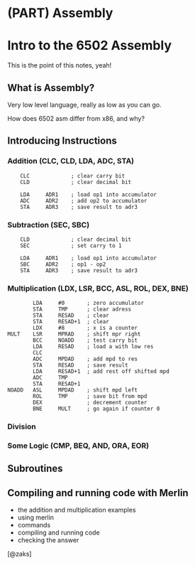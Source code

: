 # (PART) Assembly {-}

# Intro to the 6502 Assembly {#asm1}

This is the point of this notes, yeah!

## What is Assembly?

Very low level language, really as low as you can go.

How does 6502 asm differ from x86, and why?

## Introducing Instructions
### Addition (CLC, CLD, LDA, ADC, STA)

```
    CLC             ; clear carry bit    
    CLD             ; clear decimal bit

    LDA     ADR1    ; load op1 into accumulator
    ADC     ADR2    ; add op2 to accumulator
    STA     ADR3    ; save result to adr3
```

### Subtraction (SEC, SBC)

```
    CLD             ; clear decimal bit
    SEC             ; set carry to 1

    LDA     ADR1    ; load op1 into accumulator
    SBC     ADR2    ; op1 - op2
    STA     ADR3    ; save result to adr3
```

### Multiplication (LDX, LSR, BCC, ASL, ROL, DEX, BNE)

```
        LDA     #0       ; zero accumulator
        STA     TMP      ; clear adress
        STA     RESAD    ; clear
        STA     RESAD+1  ; clear
        LDX     #8       ; x is a counter
MULT    LSR     MPRAD    ; shift mpr right
        BCC     NOADD    ; test carry bit
        LDA     RESAD    ; load a with low res
        CLC 
        ADC     MPDAD    ; add mpd to res
        STA     RESAD    ; save result
        LDA     RESAD+1  ; add rest off shifted mpd
        ADC     TMP      
        STA     RESAD+1
NOADD   ASL     MPDAD    ; shift mpd left
        ROL     TMP      ; save bit from mpd
        DEX              ; decrement counter
        BNE     MULT     ; go again if counter 0
```

### Division
### Some Logic (CMP, BEQ, AND, ORA, EOR)

## Subroutines

## Compiling and running code with Merlin

* the addition and multiplication examples
* using merlin
* commands
* compiling and running code
* checking the answer

[@zaks]
